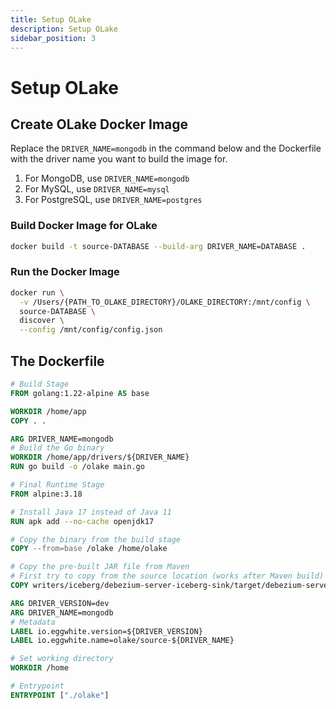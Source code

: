 ```yaml
---
title: Setup OLake
description: Setup OLake
sidebar_position: 3
---
```


# Setup OLake


## Create OLake Docker Image

Replace the `DRIVER_NAME=mongodb` in the command below and the Dockerfile with the driver name you want to build the image for. 
1. For MongoDB, use `DRIVER_NAME=mongodb`
2. For MySQL, use `DRIVER_NAME=mysql`
3. For PostgreSQL, use `DRIVER_NAME=postgres`

### Build Docker Image for OLake

```bash
docker build -t source-DATABASE --build-arg DRIVER_NAME=DATABASE . 
```

### Run the Docker Image

```bash
docker run \
  -v /Users/{PATH_TO_OLAKE_DIRECTORY}/OLAKE_DIRECTORY:/mnt/config \
  source-DATABASE \
  discover \
  --config /mnt/config/config.json
```


## The Dockerfile

```Dockerfile title="Dockerfile"
# Build Stage
FROM golang:1.22-alpine AS base

WORKDIR /home/app
COPY . .

ARG DRIVER_NAME=mongodb
# Build the Go binary
WORKDIR /home/app/drivers/${DRIVER_NAME}
RUN go build -o /olake main.go

# Final Runtime Stage
FROM alpine:3.18

# Install Java 17 instead of Java 11
RUN apk add --no-cache openjdk17

# Copy the binary from the build stage
COPY --from=base /olake /home/olake

# Copy the pre-built JAR file from Maven
# First try to copy from the source location (works after Maven build)
COPY writers/iceberg/debezium-server-iceberg-sink/target/debezium-server-iceberg-sink-0.0.1-SNAPSHOT.jar /home/debezium-server-iceberg-sink.jar

ARG DRIVER_VERSION=dev
ARG DRIVER_NAME=mongodb
# Metadata
LABEL io.eggwhite.version=${DRIVER_VERSION}
LABEL io.eggwhite.name=olake/source-${DRIVER_NAME}

# Set working directory
WORKDIR /home

# Entrypoint
ENTRYPOINT ["./olake"]
```


